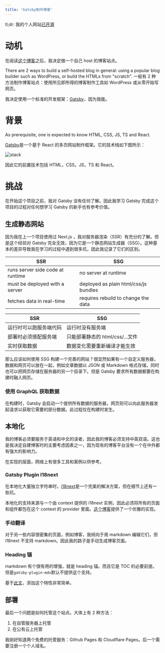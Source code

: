 ```yaml
---
title: 'Gatsby制作博客'
---
```


tl;dr: 我的个人网站[已开源](https://github.com/onichandame/homepage)

# 动机

在阅读[这个博客][why-self-host]之后，我决定做一个自己 host 的博客站点。

There are 2 ways to build a self-hosted blog in general: using a popular blog builder such as WordPress, or build the HTMLs from "scratch".
一般有 2 种方法制作博客站点：使用所见即所得的博客制作工具如 WordPress 或从零开始写网页。

我决定使用一个标准的开发框架：[Gatsby][gatsby]，因为我能。

# 背景

As prerequisite, one is expected to know HTML, CSS, JS, TS and React.

[Gatsby][gatsby]是一个基于 React 的多页网站制作框架。它的技术栈如下图所示：

![stack](https://res.cloudinary.com/onichandame/image/upload/v1655618391/pic/blog/gatsby-stack_vcxlky.png)

因此它的前置技术包括 HTML，CSS，JS，TS 和 React。

# 挑战

在开始这个项目之前，我对 Gatsby 没有任何了解。因此我学习 Gatsby 完成这个项目的过程对任何想学习 Gatsby 的新手也有参考价值。

## 生成静态网站

因为我在上一个项目使用过 Next.js ，我对服务器渲染（SSR）有充分的了解。但是这个经验对 Gatsby 完全无效，因为它是一个静态网站生成器（SSG）。这种基本的差异导致我在学习的过程中遇到很多坑，因此我记录了它们的区别。

| SSR                              | SSG                                   |
| -------------------------------- | ------------------------------------- |
| runs server side code at runtime | no server at runtime                  |
| must be deployed with a server   | deployed as plain html/css/js bundles |
| fetches data in real-time        | requires rebuild to change the data   |

| SSR                    | SSG                             |
| ---------------------- | ------------------------------- |
| 运行时可以跑服务端代码 | 运行时没有服务端                |
| 部署时必须搭配服务端   | 只能部署静态的 html/css/...文件 |
| 实时获取数据           | 数据变化需要重新编译才能生效    |

那么应该如何使用 SSG 构建一个完善的网站？很显然如果有一个自定义服务器，数据和网页可以放在一起，例如文章数据以 JSON 或 Markdown 格式存储，同时也可以把网页存储在服务器的另一个目录下。但是 Gatsby 要求所有数据都要在构建时融入网页。

### 使用 GraphQL 获取数据

在构建时，Gatsby 会启动一个提供所有数据的服务器，网页则可以向此服务器发起请求以获取它需要的部分数据。此过程仅在构建时发生。

## 本地化

我的博客必须要服务于英语和中文的读者，因此我的博客必须支持中英双语。这也是我决定自建博客时的主要考虑因素之一，因为现有的博客平台没有一个在中外都有强大的影响力。

在实现的层面，网络上有很多工具和案例以供参考。

### Gatsby Plugin I18next

在本地化大量独立字符串时，[i18next][i18n]是一个完美的解决方案，但在细节上还有一些坑。

本地化的支持来源与一个由 context 提供的 i18next 实例，因此必须将所有的页面和组件都包在这个 context 的 provider 里面。[这个博客](https://andremonteiro.pt/gatsby-i18next-wrap-page-element/)提供了一个优雅的实现。

### 手动翻译

对于另一些内容很密集的页面，例如博客，我倾向于用 markdown 编辑它们，但 i18next 不支持 markdown。因此我的路子是手动生成博客页面。

### Heading 锚

markdown 有个很有用的增强，就是 heading 锚。而且它是 TOC 的必要前提。但是`gatsby-plugin-mdx`默认不提供这个支持。

基于[此文][heading-anchor]，添加这个特性非常简单。

## 部署

最后一个问题是如何托管这个站点。大体上有 2 种方法：

1. 在自管服务器上托管
1. 在公有云上托管

我刚好知道两个免费的托管服务：Github Pages 和 Cloudflare Pages。后一个需要注册一个个人域名。

[gatsby]: https://www.gatsbyjs.org
[why-self-host]: https://bloggingexplorer.com/self-hosted-blog
[i18n]: https://github.com/microapps/gatsby-plugin-react-i18next
[heading-anchor]: https://johno.com/mdx-table-of-contents-components-in-gatsby
[my-blog]: https://onichandame.com
